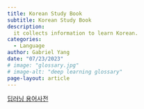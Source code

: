 ```yaml
---
title: Korean Study Book
subtitle: Korean Study Book
description:
  it collects information to learn Korean.
categories:
  - Language
author: Gabriel Yang
date: "07/23/2023"
# image: "glossary.jpg"
# image-alt: "deep learning glossary"
page-layout: article
---
```


[딥러닝 용어사전](../../../bookshelf/hf-examples/index.qmd)


